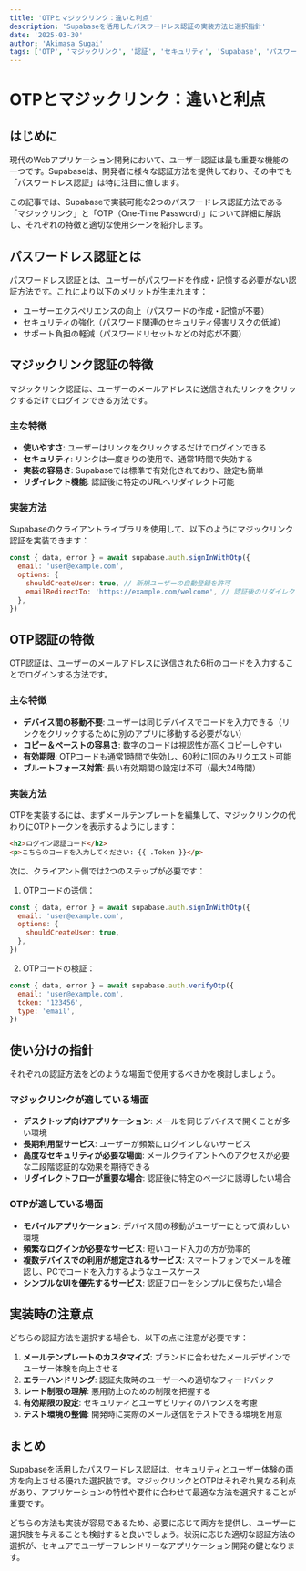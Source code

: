 ```yaml
---
title: 'OTPとマジックリンク：違いと利点'
description: 'Supabaseを活用したパスワードレス認証の実装方法と選択指針'
date: '2025-03-30'
author: 'Akimasa Sugai'
tags: ['OTP', 'マジックリンク', '認証', 'セキュリティ', 'Supabase', 'パスワードレス認証']
---
```


# OTPとマジックリンク：違いと利点

## はじめに

現代のWebアプリケーション開発において、ユーザー認証は最も重要な機能の一つです。Supabaseは、開発者に様々な認証方法を提供しており、その中でも「パスワードレス認証」は特に注目に値します。

この記事では、Supabaseで実装可能な2つのパスワードレス認証方法である「マジックリンク」と「OTP（One-Time Password）」について詳細に解説し、それぞれの特徴と適切な使用シーンを紹介します。

## パスワードレス認証とは

パスワードレス認証とは、ユーザーがパスワードを作成・記憶する必要がない認証方法です。これにより以下のメリットが生まれます：

- ユーザーエクスペリエンスの向上（パスワードの作成・記憶が不要）
- セキュリティの強化（パスワード関連のセキュリティ侵害リスクの低減）
- サポート負担の軽減（パスワードリセットなどの対応が不要）

## マジックリンク認証の特徴

マジックリンク認証は、ユーザーのメールアドレスに送信されたリンクをクリックするだけでログインできる方法です。

### 主な特徴

- **使いやすさ**: ユーザーはリンクをクリックするだけでログインできる
- **セキュリティ**: リンクは一度きりの使用で、通常1時間で失効する
- **実装の容易さ**: Supabaseでは標準で有効化されており、設定も簡単
- **リダイレクト機能**: 認証後に特定のURLへリダイレクト可能

### 実装方法

Supabaseのクライアントライブラリを使用して、以下のようにマジックリンク認証を実装できます：

```javascript
const { data, error } = await supabase.auth.signInWithOtp({
  email: 'user@example.com',
  options: {
    shouldCreateUser: true, // 新規ユーザーの自動登録を許可
    emailRedirectTo: 'https://example.com/welcome', // 認証後のリダイレクト先
  },
})
```

## OTP認証の特徴

OTP認証は、ユーザーのメールアドレスに送信された6桁のコードを入力することでログインする方法です。

### 主な特徴

- **デバイス間の移動不要**: ユーザーは同じデバイスでコードを入力できる（リンクをクリックするために別のアプリに移動する必要がない）
- **コピー＆ペーストの容易さ**: 数字のコードは視認性が高くコピーしやすい
- **有効期限**: OTPコードも通常1時間で失効し、60秒に1回のみリクエスト可能
- **ブルートフォース対策**: 長い有効期間の設定は不可（最大24時間）

### 実装方法

OTPを実装するには、まずメールテンプレートを編集して、マジックリンクの代わりにOTPトークンを表示するようにします：

```html
<h2>ログイン認証コード</h2>
<p>こちらのコードを入力してください: {{ .Token }}</p>
```

次に、クライアント側では2つのステップが必要です：

1. OTPコードの送信：
```javascript
const { data, error } = await supabase.auth.signInWithOtp({
  email: 'user@example.com',
  options: {
    shouldCreateUser: true,
  },
})
```

2. OTPコードの検証：
```javascript
const { data, error } = await supabase.auth.verifyOtp({
  email: 'user@example.com',
  token: '123456',
  type: 'email',
})
```

## 使い分けの指針

それぞれの認証方法をどのような場面で使用するべきかを検討しましょう。

### マジックリンクが適している場面

- **デスクトップ向けアプリケーション**: メールを同じデバイスで開くことが多い環境
- **長期利用型サービス**: ユーザーが頻繁にログインしないサービス
- **高度なセキュリティが必要な場面**: メールクライアントへのアクセスが必要な二段階認証的な効果を期待できる
- **リダイレクトフローが重要な場合**: 認証後に特定のページに誘導したい場合

### OTPが適している場面

- **モバイルアプリケーション**: デバイス間の移動がユーザーにとって煩わしい環境
- **頻繁なログインが必要なサービス**: 短いコード入力の方が効率的
- **複数デバイスでの利用が想定されるサービス**: スマートフォンでメールを確認し、PCでコードを入力するようなユースケース
- **シンプルなUIを優先するサービス**: 認証フローをシンプルに保ちたい場合

## 実装時の注意点

どちらの認証方法を選択する場合も、以下の点に注意が必要です：

1. **メールテンプレートのカスタマイズ**: ブランドに合わせたメールデザインでユーザー体験を向上させる
2. **エラーハンドリング**: 認証失敗時のユーザーへの適切なフィードバック
3. **レート制限の理解**: 悪用防止のための制限を把握する
4. **有効期限の設定**: セキュリティとユーザビリティのバランスを考慮
5. **テスト環境の整備**: 開発時に実際のメール送信をテストできる環境を用意

## まとめ

Supabaseを活用したパスワードレス認証は、セキュリティとユーザー体験の両方を向上させる優れた選択肢です。マジックリンクとOTPはそれぞれ異なる利点があり、アプリケーションの特性や要件に合わせて最適な方法を選択することが重要です。

どちらの方法も実装が容易であるため、必要に応じて両方を提供し、ユーザーに選択肢を与えることも検討すると良いでしょう。状況に応じた適切な認証方法の選択が、セキュアでユーザーフレンドリーなアプリケーション開発の鍵となります。
